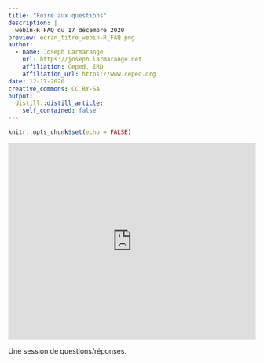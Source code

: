 ```yaml
---
title: "Foire aux questions"
description: |
  webin-R FAQ du 17 décembre 2020
preview: ecran_titre_webin-R_FAQ.png
author:
  - name: Joseph Larmarange
    url: https://joseph.larmarange.net
    affiliation: Ceped, IRD
    affiliation_url: https://www.ceped.org
date: 12-17-2020
creative_commons: CC BY-SA
output:
  distill::distill_article:
    self_contained: false
---
```


```r
knitr::opts_chunk$set(echo = FALSE)
```

<iframe width="100%" height="400" src="https://www.youtube.com/embed/rO9XYyaSKoI" frameborder="0" allow="accelerometer; autoplay; clipboard-write; encrypted-media; gyroscope; picture-in-picture" allowfullscreen></iframe>

Une session de questions/réponses.

